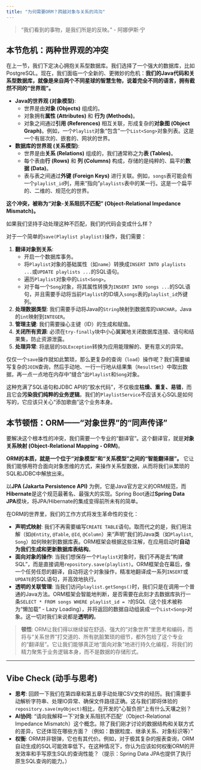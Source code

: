 ```yaml
---
title: "为何需要ORM？跨越对象与关系的鸿沟"
---
```


> "我们看到的事物，是我们所是的反映。" - 阿娜伊斯·宁

## 本节危机：两种世界观的冲突

在上一节，我们下定决心拥抱关系型数据库。我们选择了一个强大的数据库，比如PostgreSQL。现在，我们面临一个全新的、更微妙的危机：**我们的Java代码和关系型数据库，就像是来自两个不同星球的智慧生物，说着完全不同的语言，拥有截然不同的“世界观”。**

*   **Java的世界观 (对象模型)**:
    *   世界是由**对象 (Objects)** 组成的。
    *   对象拥有**属性 (Attributes)** 和 **行为 (Methods)**。
    *   对象之间通过**引用 (References)** 相互关联，形成复杂的**对象图 (Object Graph)**。例如，一个`Playlist`对象“包含”一个`List<Song>`对象列表。这是一个有层次的、嵌套的、网状的世界。

*   **数据库的世界观 (关系模型)**:
    *   世界是由**关系 (Relations)** 组成的，我们通常称之为**表 (Tables)**。
    *   每个表由**行 (Rows)** 和 **列 (Columns)** 构成，存储的是纯粹的、扁平的**数据 (Data)**。
    *   表与表之间通过**外键 (Foreign Keys)** 进行关联。例如，`songs`表可能会有一个`playlist_id`列，用来“指向”`playlists`表中的某一行。这是一个扁平的、二维的、规范化的世界。

**这个冲突，被称为“对象-关系阻抗不匹配” (Object-Relational Impedance Mismatch)。**

如果我们坚持手动处理这种不匹配，我们的代码会变成什么样？

对于一个简单的`save(Playlist playlist)`操作，我们需要：

1.  **翻译对象到关系**:
    *   开启一个数据库事务。
    *   将`Playlist`对象的基础属性（如`name`）转换成`INSERT INTO playlists ...`或`UPDATE playlists ...`的SQL语句。
    *   遍历`Playlist`对象中的`List<Song>`。
    *   对于每一个`Song`对象，将其属性转换为`INSERT INTO songs ...`的SQL语句，并且需要手动将当前`Playlist`的ID填入`songs`表的`playlist_id`外键列。
2.  **处理数据类型**: 我们需要手动将Java的`String`映射到数据库的`VARCHAR`，Java的`int`映射到`INTEGER`。
3.  **管理主键**: 我们需要操心主键（ID）的生成和赋值。
4.  **关闭所有资源**: 必须在`try-finally`块中小心翼翼地关闭数据库连接、语句和结果集，防止资源泄露。
5.  **处理异常**: 将底层的`SQLException`转换为应用能理解的、更有意义的异常。

仅仅一个`save`操作就如此繁琐，那么更复杂的查询（`load`）操作呢？我们需要编写复杂的`JOIN`查询，然后手动地、一行一行地从结果集（`ResultSet`）中取出数据，再一点一点地在内存中“缝合”出`Playlist`和`Song`对象。

这种充满了SQL语句和JDBC API的“胶水代码”，不仅极度**枯燥、重复、易错**，而且它会**污染我们纯粹的业务逻辑**。我们的`PlaylistService`不应该关心SQL是如何写的，它应该只关心“添加歌曲”这个业务本身。

## 本节顿悟：ORM——“对象世界”的“同声传译”

要解决这个根本性的冲突，我们需要一个专业的“翻译官”。这个翻译官，就是**对象关系映射 (Object-Relational Mapping - ORM)**。

**ORM的本质，就是一个位于“对象模型”和“关系模型”之间的“智能翻译层”。** 它让我们能够用符合面向对象思维的方式，来操作关系型数据，从而将我们从繁琐的SQL和JDBC中解放出来。

以**JPA (Jakarta Persistence API)** 为例，它是Java官方定义的ORM规范，而**Hibernate**是这个规范最著名、最强大的实现。Spring Boot通过**Spring Data JPA**模块，将JPA/Hibernate的集成变得前所未有的简单。

在ORM的世界里，我们的工作方式将发生革命性的变化：

*   **声明式映射**: 我们不再需要编写`CREATE TABLE`语句。取而代之的是，我们用注解（如`@Entity`, `@Table`, `@Id`, `@Column`）来“声明”我们的Java类（如`Playlist`, `Song`）如何映射到数据库表。ORM框架会根据这些注解，在应用启动时**自动为我们生成和更新数据库表结构**。
*   **面向对象的操作**: 当我们想保存一个`Playlist`对象时，我们不再是去“构建SQL”，而是直接调用`repository.save(playlist)`。ORM框架会在幕后，像一个任劳任怨的翻译，自动将这个对象操作，精准地翻译成一系列`INSERT`或`UPDATE`的SQL语句，并高效地执行。
*   **透明的关联管理**: 当我们访问`playlist.getSongs()`时，我们只是在调用一个普通的Java方法。ORM框架会智能地判断，是否需要在此刻才去数据库执行一条`SELECT * FROM songs WHERE playlist_id = ?`的SQL（这个技术被称为“懒加载” - Lazy Loading），并将返回的数据自动组装成一个`List<Song>`对象。这一切对我们来说都是**透明的**。

> **顿悟**: ORM让我们得以继续留在舒适、强大的“对象世界”里思考和编码，而将与“关系世界”打交道的、所有肮脏繁琐的细节，都外包给了这个专业的“翻译层”。它让我们能够真正地“面向对象”地进行持久化编程，将我们的精力聚焦于业务逻辑本身，而不是数据的存储形式。

---
## Vibe Check (动手与思考)

*   **思考**: 回顾一下我们在第四章和第五章手动处理CSV文件的经历。我们需要手动解析字符串、处理IO异常、确保文件路径正确。这与我们即将体验的`repository.save(myObject)`相比，在开发的“心智负担”上有什么天壤之别？
*   **AI协同**: "请向我解释一下‘对象关系阻抗不匹配’（Object-Relational Impedance Mismatch）这个概念。除了我们刚才讨论的数据结构和关联方式的差异，它还体现在哪些方面？（例如：数据粒度、继承关系、对象标识等）"
*   **权衡**: ORM并非银弹，它也有其代价。例如，对于极其复杂的报表查询，ORM自动生成的SQL可能效率低下。在这种情况下，你认为应该如何权衡ORM的开发效率和手写原生SQL的查询性能？（提示：Spring Data JPA也提供了执行原生SQL查询的能力。） 